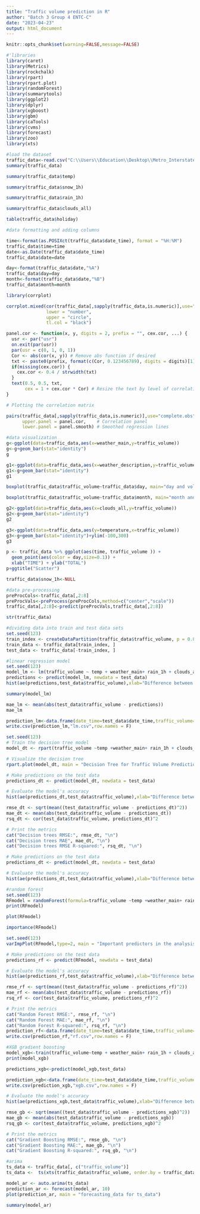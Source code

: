 ---
title: "Traffic volume prediction in R"
author: "Batch 3 Group 4 ENTC-C"
date: "2023-04-23" 
output: html_document
---

```{r setup,include=FALSE}
knitr::opts_chunk$set(warning=FALSE,message=FALSE)
```


```{r}
#'libraries
library(caret)
library(Metrics)
library(rockchalk)   
library(rpart)
library(rpart.plot)
library(randomForest)
library(summarytools)
library(ggplot2)
library(dplyr)
library(xgboost)
library(gbm)
library(caTools)
library(cvms)
library(forecast)
library(zoo)
library(xts)
```


```{r}
#load the dataset
traffic_data<-read.csv("C:\\Users\\Education\\Desktop\\Metro_Interstate_Traffic_Volume.csv",header=TRUE)
summary(traffic_data)
```

```{r}
summary(traffic_data$temp)
```
```{r}
summary(traffic_data$snow_1h)

```
```{r}
summary(traffic_data$rain_1h)
```
```{r}
summary(traffic_data$clouds_all)
```
```{r}
table(traffic_data$holiday)
```

```{r}
#data formatting and adding columns

time<-format(as.POSIXct(traffic_data$date_time), format = "%H:%M")
traffic_data$time=time
date<-as.Date(traffic_data$date_time)
traffic_data$date=date  

day<-format(traffic_data$date,"%A")
traffic_data$day=day
month<-format(traffic_data$date,"%B")
traffic_data$month=month
```

```{r}
library(corrplot)

corrplot.mixed(cor(traffic_data[,sapply(traffic_data,is.numeric)],use="complete.obs",method="pearson"),
               lower = "number",
               upper = "circle",
               tl.col = "black")

panel.cor <- function(x, y, digits = 2, prefix = "", cex.cor, ...) {
  usr <- par("usr")
  on.exit(par(usr))
  par(usr = c(0, 1, 0, 1))
  Cor <- abs(cor(x, y)) # Remove abs function if desired
  txt <- paste0(prefix, format(c(Cor, 0.123456789), digits = digits)[1])
  if(missing(cex.cor)) {
    cex.cor <- 0.4 / strwidth(txt)
  }
  text(0.5, 0.5, txt,
       cex = 1 + cex.cor * Cor) # Resize the text by level of correlation
}
```

```{r}
# Plotting the correlation matrix

pairs(traffic_data[,sapply(traffic_data,is.numeric)],use="complete.obs",method="pearson",
      upper.panel = panel.cor,    # Correlation panel
      lower.panel = panel.smooth) # Smoothed regression lines

```

```{r}
#data visualization
g<-ggplot(data=traffic_data,aes(x=weather_main,y=traffic_volume))
g<-g+geom_bar(stat="identity")
g
```

```{r}
g1<-ggplot(data=traffic_data,aes(x=weather_description,y=traffic_volume))
g1<-g+geom_bar(stat="identity")
g1
```

```{r}
boxplot(traffic_data$traffic_volume~traffic_data$day, main="day and volume", ylab="Volume", xlab='day', col='cyan')

```

```{r}
boxplot(traffic_data$traffic_volume~traffic_data$month, main="month and volume", ylab="Volume", xlab='month', col='cyan')
```

```{r}
g2<-ggplot(data=traffic_data,aes(x=clouds_all,y=traffic_volume))
g2<-g+geom_bar(stat="identity")
g2
```

```{r}
g3<-ggplot(data=traffic_data,aes(y=temperature,x=traffic_volume))
g3<-g+geom_bar(stat="identity")+ylim(-100,300)
g3
```

```{r}
p <- traffic_data %>% ggplot(aes(time, traffic_volume )) +
  geom_point(aes(color = day,size=0.1)) + 
  xlab("TIME") + ylab("TOTAL")
p+ggtitle("Scatter")
```

```{r}
traffic_data$snow_1h<-NULL
```

```{r}
#data pre-processing
preProcCols<-traffic_data[,2:8]
preProcVals<-preProcess(preProcCols,method=c("center","scale"))
traffic_data[,2:8]<-predict(preProcVals,traffic_data[,2:8])
```

```{r}
str(traffic_data)
```

```{r}
#dividing data into train and test data sets
set.seed(123)
train_index <- createDataPartition(traffic_data$traffic_volume, p = 0.8, list = FALSE)
train_data <- traffic_data[train_index, ]
test_data <- traffic_data[-train_index, ]
```

```{r}
#linear regression model
set.seed(123)
model_lm <- lm(traffic_volume ~ temp + weather_main+ rain_1h + clouds_all + holiday + date+time, data = train_data)
predictions <- predict(model_lm, newdata = test_data)
hist(ae(predictions,test_data$traffic_volume),xlab="Difference between predicted and actual traffic volume",main="Error values")
```

```{r}
summary(model_lm)
```

```{r}
mae_lm <- mean(abs(test_data$traffic_volume - predictions))
mae_lm
```

```{r}
prediction_lm<-data.frame(date_time=test_data$date_time,traffic_volume=as.integer(predictions))
write.csv(prediction_lm,"lm.csv",row.names = F)
```

```{r}
set.seed(123)
# Train the decision tree model
model_dt <- rpart(traffic_volume ~temp +weather_main+ rain_1h + clouds_all + holiday + date+time, data = train_data, method = "anova")

# Visualize the decision tree
rpart.plot(model_dt, main = "Decision Tree for Traffic Volume Prediction")
```

```{r}
# Make predictions on the test data
predictions_dt <- predict(model_dt, newdata = test_data)

# Evaluate the model's accuracy
hist(ae(predictions_dt,test_data$traffic_volume),xlab="Difference between predicted and actual traffic volume",main="Error values")

```

```{r}
rmse_dt <- sqrt(mean((test_data$traffic_volume - predictions_dt)^2))
mae_dt <- mean(abs(test_data$traffic_volume - predictions_dt))
rsq_dt <- cor(test_data$traffic_volume, predictions_dt)^2

# Print the metrics
cat("Decision trees RMSE:", rmse_dt, "\n")
cat("Decision trees MAE", mae_dt, "\n")
cat("Decision trees RMSE R-squared:", rsq_dt, "\n")
```

```{r}
# Make predictions on the test data
predictions_dt <- predict(model_dt, newdata = test_data)

# Evaluate the model's accuracy
hist(ae(predictions_dt,test_data$traffic_volume),xlab="Difference between predicted and actual traffic volume",main="Error values")
```

```{r}
#random forest
set.seed(123)
RFmodel = randomForest(formula=traffic_volume ~temp +weather_main+ rain_1h + clouds_all + holiday + date+time, data = train_data, mtry = 5, nodesize = 5, ntree = 300, importance = TRUE)
print(RFmodel)
```

```{r}
plot(RFmodel)
```

```{r}
importance(RFmodel)
```

```{r}
set.seed(123)
varImpPlot(RFmodel,type=2, main = "Important predictors in the analysis")
```

```{r}
# Make predictions on the test data
predictions_rf <- predict(RFmodel, newdata = test_data)

# Evaluate the model's accuracy
hist(ae(predictions_rf,test_data$traffic_volume),xlab="Difference between predicted and actual traffic volume",main="Error values")
```

```{r}
rmse_rf <- sqrt(mean((test_data$traffic_volume - predictions_rf)^2))
mae_rf <- mean(abs(test_data$traffic_volume - predictions_rf))
rsq_rf <- cor(test_data$traffic_volume, predictions_rf)^2

# Print the metrics
cat("Random Forest RMSE:", rmse_rf, "\n")
cat("Random Forest MAE:", mae_rf, "\n")
cat("Random Forest R-squared:", rsq_rf, "\n")
prediction_rf<-data.frame(date_time=test_data$date_time,traffic_volume=as.integer(predictions_rf))
write.csv(prediction_rf,"rf.csv",row.names = F)
```

```{r}
#XGB gradient boosting
model_xgb<-train(traffic_volume~temp + weather_main+ rain_1h + clouds_all + holiday+date+time , data = train_data,method="xgbTree",trControl=trainControl("cv",number = 10),verbosity=0)
print(model_xgb)
```

```{r}
predictions_xgb<-predict(model_xgb,test_data)

prediction_xgb<-data.frame(date_time=test_data$date_time,traffic_volume=as.integer(predictions_xgb))
write.csv(prediction_xgb,"xgb.csv",row.names = F)
```

```{r}
# Evaluate the model's accuracy
hist(ae(predictions_xgb,test_data$traffic_volume),xlab="Difference between predicted and actual traffic volume",main="Error values")

```

```{r}
rmse_gb <- sqrt(mean((test_data$traffic_volume - predictions_xgb)^2))
mae_gb <- mean(abs(test_data$traffic_volume - predictions_xgb))
rsq_gb <- cor(test_data$traffic_volume, predictions_xgb)^2

# Print the metrics
cat("Gradient Boosting RMSE:", rmse_gb, "\n")
cat("Gradient Boosting MAE:", mae_gb, "\n")
cat("Gradient Boosting R-squared:", rsq_gb, "\n")
```

```{r}
#arima
ts_data <- traffic_data[, c("traffic_volume")]
ts_data <-  ts(xts(traffic_data$traffic_volume, order.by = traffic_data$date), start = min(traffic_data$date))
```

```{r}
model_ar <- auto.arima(ts_data)
prediction_ar <- forecast(model_ar, 10) 
plot(prediction_ar, main = "forecasting_data for ts_data")
```

```{r}
summary(model_ar)
```


